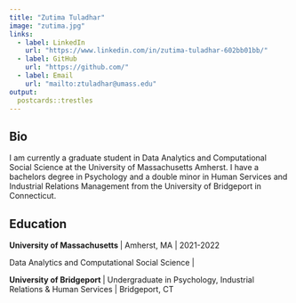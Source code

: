 ```yaml
---
title: "Zutima Tuladhar"
image: "zutima.jpg"
links:
  - label: LinkedIn
    url: "https://www.linkedin.com/in/zutima-tuladhar-602bb01bb/"
  - label: GitHub
    url: "https://github.com/"
  - label: Email
    url: "mailto:ztuladhar@umass.edu"
output:
  postcards::trestles
---
```

 
## Bio

I am currently a graduate student in Data Analytics and Computational Social Science at the University of Massachusetts Amherst. I have a bachelors degree in Psychology and a double minor in Human Services and Industrial Relations Management from the University of Bridgeport in Connecticut.

## Education

**University of Massachusetts ** | Amherst, MA | 2021-2022

Data Analytics and Computational Social Science | 

**University of Bridgeport ** | Undergraduate in Psychology, Industrial Relations & Human Services | Bridgeport, CT

